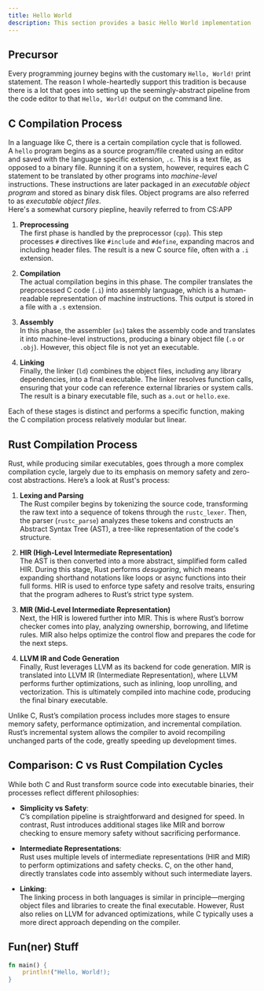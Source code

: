 ```yaml
---
title: Hello World
description: This section provides a basic Hello World implementation
---
```



## Precursor

Every programming journey begins with the customary `Hello, World!` print statement. The reason I whole-heartedly support this tradition is because there is a lot that goes into setting up the seemingly-abstract pipeline from the code editor to that `Hello, World!` output on the command line.

## C Compilation Process
In a language like C, there is a certain compilation cycle that is followed.  
A `hello` program begins as a source program/file created using an editor and saved with the language specific extension, `.c`. This is a text file, as opposed to a binary file. Running it on a system, however, requires each C statement to be translated by other programs into *machine-level* instructions. These instructions are later packaged in an *executable object program* and stored as binary disk files. Object programs are also referred to as *executable object files*.  
Here's a somewhat cursory piepline, heavily referred to from CS:APP

1. **Preprocessing**  
   The first phase is handled by the preprocessor (`cpp`). This step processes `#` directives like `#include` and `#define`, expanding macros and including header files. The result is a new C source file, often with a `.i` extension.

2. **Compilation**  
   The actual compilation begins in this phase. The compiler translates the preprocessed C code (`.i`) into assembly language, which is a human-readable representation of machine instructions. This output is stored in a file with a `.s` extension.

3. **Assembly**  
   In this phase, the assembler (`as`) takes the assembly code and translates it into machine-level instructions, producing a binary object file (`.o` or `.obj`). However, this object file is not yet an executable.

4. **Linking**  
   Finally, the linker (`ld`) combines the object files, including any library dependencies, into a final executable. The linker resolves function calls, ensuring that your code can reference external libraries or system calls. The result is a binary executable file, such as `a.out` or `hello.exe`.

Each of these stages is distinct and performs a specific function, making the C compilation process relatively modular but linear.

## Rust Compilation Process

Rust, while producing similar executables, goes through a more complex compilation cycle, largely due to its emphasis on memory safety and zero-cost abstractions. Here’s a look at Rust's process:

1. **Lexing and Parsing**  
   The Rust compiler begins by tokenizing the source code, transforming the raw text into a sequence of tokens through the `rustc_lexer`. Then, the parser (`rustc_parse`) analyzes these tokens and constructs an Abstract Syntax Tree (AST), a tree-like representation of the code's structure.

2. **HIR (High-Level Intermediate Representation)**  
   The AST is then converted into a more abstract, simplified form called HIR. During this stage, Rust performs *desugaring*, which means expanding shorthand notations like loops or async functions into their full forms. HIR is used to enforce type safety and resolve traits, ensuring that the program adheres to Rust’s strict type system.

3. **MIR (Mid-Level Intermediate Representation)**  
   Next, the HIR is lowered further into MIR. This is where Rust’s borrow checker comes into play, analyzing ownership, borrowing, and lifetime rules. MIR also helps optimize the control flow and prepares the code for the next steps.

4. **LLVM IR and Code Generation**  
   Finally, Rust leverages LLVM as its backend for code generation. MIR is translated into LLVM IR (Intermediate Representation), where LLVM performs further optimizations, such as inlining, loop unrolling, and vectorization. This is ultimately compiled into machine code, producing the final binary executable.

Unlike C, Rust’s compilation process includes more stages to ensure memory safety, performance optimization, and incremental compilation. Rust’s incremental system allows the compiler to avoid recompiling unchanged parts of the code, greatly speeding up development times.

## Comparison: C vs Rust Compilation Cycles

While both C and Rust transform source code into executable binaries, their processes reflect different philosophies:

- **Simplicity vs Safety**:  
  C’s compilation pipeline is straightforward and designed for speed. In contrast, Rust introduces additional stages like MIR and borrow checking to ensure memory safety without sacrificing performance. 

- **Intermediate Representations**:  
  Rust uses multiple levels of intermediate representations (HIR and MIR) to perform optimizations and safety checks. C, on the other hand, directly translates code into assembly without such intermediate layers.

- **Linking**:  
  The linking process in both languages is similar in principle—merging object files and libraries to create the final executable. However, Rust also relies on LLVM for advanced optimizations, while C typically uses a more direct approach depending on the compiler.


## Fun(ner) Stuff
```rust
fn main() {
    println!("Hello, World!);
}
```